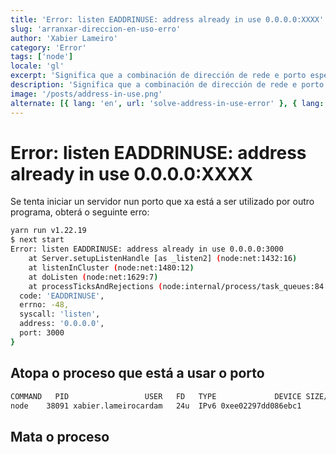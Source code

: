 ```yaml
---
title: 'Error: listen EADDRINUSE: address already in use 0.0.0.0:XXXX'
slug: 'arranxar-direccion-en-uso-erro'
author: 'Xabier Lameiro'
category: 'Error'
tags: ['node']
locale: 'gl'
excerpt: 'Significa que a combinación de dirección de rede e porto especificada na mensaxe de erro xa está a ser utilizada por outro proceso que se está executando no seu computador. Isto pode ocorrer cando se tenta iniciar un servidor nun porto que xa está a ser utilizado por outro programa.'
description: 'Significa que a combinación de dirección de rede e porto especificada na mensaxe de erro xa está a ser utilizada por outro proceso que se está executando no seu computador. Isto pode ocorrer cando se tenta iniciar un servidor nun porto que xa está a ser utilizado por outro programa.'
image: '/posts/address-in-use.png'
alternate: [{ lang: 'en', url: 'solve-address-in-use-error' }, { lang: 'es', url: 'resolver-direccion-en-uso-error' }]
---
```


# Error: listen EADDRINUSE: address already in use 0.0.0.0:XXXX

<Date date="01-02-2023" />

<GoogleAdsense />

Se tenta iniciar un servidor nun porto que xa está a ser utilizado por outro programa, obterá o seguinte erro:

```bash MAKINOTE$ yarn start v1
yarn run v1.22.19
$ next start
Error: listen EADDRINUSE: address already in use 0.0.0.0:3000
    at Server.setupListenHandle [as _listen2] (node:net:1432:16)
    at listenInCluster (node:net:1480:12)
    at doListen (node:net:1629:7)
    at processTicksAndRejections (node:internal/process/task_queues:84:21) {
  code: 'EADDRINUSE',
  errno: -48,
  syscall: 'listen',
  address: '0.0.0.0',
  port: 3000
}
```

## Atopa o proceso que está a usar o porto

```bash MAKINOTE$ lsof -i :3000 v1
COMMAND   PID                 USER   FD   TYPE             DEVICE SIZE/OFF NODE NAME
node    38091 xabier.lameirocardam   24u  IPv6 0xee02297dd086ebc1      0t0  TCP *:hbci (LISTEN)
```

## Mata o proceso

```bash MAKINOTE$ kill -9 38091 v1
```
